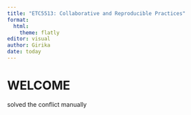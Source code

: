 ```yaml
---
title: "ETC5513: Collaborative and Reproducible Practices"
format:
  html:
    theme: flatly
editor: visual
author: Girika
date: today
---
```


# WELCOME

solved the conflict manually